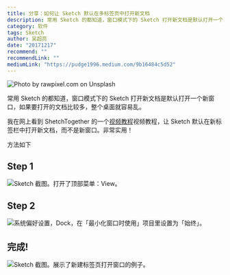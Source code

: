 ```yaml
---
title: 分享：如何让 Sketch 默认在多标签页中打开新文档
description: 常用 Sketch 的都知道，窗口模式下的 Sketch 打开新文档是默认打开一个新窗口，如果要打开的文档比较多，整个桌面就容易乱。
category: 软件
tags: Sketch
author: 吴超亮
date: "20171217"
recommend: ""
recommendLink: ""
mediumLink: "https://pudge1996.medium.com/9b16484c5d52"
---
```


![](https://lrdim.oss-cn-shenzhen.aliyuncs.com/blogimg/2017-12-17-9b16484c5d52/01.jpg "Photo by rawpixel.com on Unsplash")

常用 Sketch 的都知道，窗口模式下的 Sketch 打开新文档是默认打开一个新窗口，如果要打开的文档比较多，整个桌面就容易乱。

我在网上看到 ShetchTogether 的一个[视频教程](https://www.youtube.com/watch?v=dXb0mEJgJZM)视频教程，让 Sketch 默认在新标签栏中打开新文档，而不是新窗口。非常实用！

方法如下

## Step 1

![Sketch 截图。打开了顶部菜单：View。](https://lrdim.oss-cn-shenzhen.aliyuncs.com/blogimg/2017-12-17-9b16484c5d52/02.png "Sketch 中勾选 View — Show Tab Bar")

## Step 2

![系统偏好设置，Dock，在「最小化窗口时使用」项目里设置为「始终」。](https://lrdim.oss-cn-shenzhen.aliyuncs.com/blogimg/2017-12-17-9b16484c5d52/03.png "勾选：设置 — Dock — 打开文稿时首选标签页 — 始终")

## 完成!

![Sketch 截图。展示了新建标签页打开窗口的例子。](https://lrdim.oss-cn-shenzhen.aliyuncs.com/blogimg/2017-12-17-9b16484c5d52/04.png "回到 Sketch，按 ⌘+N，新的文稿会在新标签栏中显示")
